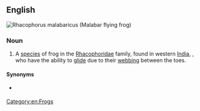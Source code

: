 ==English==
[[File:Rhacophorus malabaricus 2.jpg|thumb|Rhacophorus malabaricus (Malabar flying frog)]]
{{wikipedia|Malabar gliding frog}}
{{wikispecies|Rhacophorus malabaricus}}

===Noun===
{{en-noun|head=[[Malabar]] [[flying frog]]}}

# A [[species]] of frog in the [[Rhacophoridae]] family, found in western [[India]], {{taxlink|Rhacophorus malabaricus|species|noshow=1}}, who have the ability to [[glide]] due to their [[webbing]] between the toes.

====Synonyms====
* {{sense|''Racophorus malabaricus''}} {{vern|Malabar gliding frog}}

[[Category:en:Frogs]]